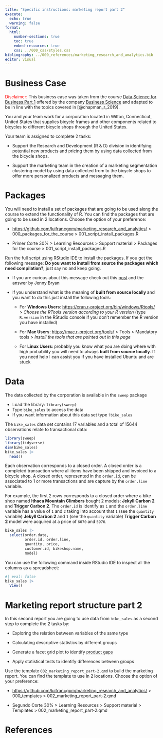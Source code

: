 ---
title: "Specific instructions: marketing report part 2"
execute: 
  echo: true
  warning: false
format: 
  html:
    number-sections: true
    toc: true
    embed-resources: true
    css: ../000_css/styles.css
bibliography: ../000_references/marketing_research_and_analytics.bib
editor: visual
---

# Business Case

[Disclaimer:]{style="color: red;"} This business case was taken from the course [Data Science for Business Part 1](https://university.business-science.io/p/ds4b-101-r-business-analysis-r) offered by the company [Business Science](https://www.business-science.io/) and adapted to be in line with the topics covered in [@chapman_r_2019].

You and your team work for a corporation located in Wilton, Connecticut, United States that supplies bicycle frames and other components related to bicycles to different bicycle shops through the United States.

Your team is assigned to complete 2 tasks:

-   Support the Research and Development (R & D) division in identifying potential new products and pricing them by using data collected from the bicycle shops.

-   Support the marketing team in the creation of a marketing segmentation clustering model by using data collected from to the bicycle shops to offer more personalized products and messaging them.

# Packages

You will need to install a set of packages that are going to be used along the course to extend the functionality of R. You can find the packages that are going to be used in 2 locations. Choose the option of your preference:

-   <https://github.com/luifrancgom/marketing_research_and_analytics/> \> 000_packages_for_the_course \> 001_script_install_packages.R

-   Primer Corte 30% \> Learning Resources \> Support material \> Packages for the course \> 001_script_install_packages.R

Run the full script using RStudio IDE to install the packages. If you get the following message: **Do you want to install from source the packages which need compilation?**, just say no and keep going.

-   If you are curious about this message check out this [post](https://forum.posit.co/t/meaning-of-common-message-when-install-a-package-there-are-binary-versions-available-but-the-source-versions-are-later/2431) and the answer by Jenny Bryan

-   If you understand what is the meaning of **built from source locally** and you want to do this just install the following tools:

    -   For **Windows Users**: <https://cran.r-project.org/bin/windows/Rtools/> \> *Choose the RTools version according to your R version* (type `R.version` in the RStudio console if you don't remember the R version you have installed)

    -   For **Mac Users**: <https://mac.r-project.org/tools/> \> Tools \> Mandatory tools \> *Install the tools that are pointed out in this page*

    -   For **Linux Users**: probably you know what you are doing where with high probability you will need to always **built from source locally**. If you need help I can assist you if you have installed Ubuntu and are stuck

# Data

The data collected by the corporation is available in the `sweep` package

-   Load the library: `library(sweep)`
-   Type `bike_sales` to access the data
-   If you want information about this data set type `?bike_sales`

The `bike_sales` data set contains 17 variables and a total of 15644 observations relate to transactional data:

```{r}
library(sweep)
library(tidyverse)
dim(bike_sales)
bike_sales |> 
  head()
```

Each observation corresponds to a closed order. A closed order is a completed transaction where all items have been shipped and invoiced to a bicycle shop. A closed order, represented in the `order.id`, can be associated to 1 or more transactions and are capture by the `order.line` variable.

For example, the first 2 rows corresponds to a closed order where a bike shop named **Ithaca Mountain Climbers** bought 2 models: **Jekyll Carbon 2** and **Trigger Carbon 2**. The `order.id` is identify as `1` and the `order.line` variable has a value of `1` and `2` taking into account that `1` (see the `quantity` variable) **Jekyll Carbon 2** and `1` (see the `quantity` variable) **Trigger Carbon 2** model were acquired at a price of `6070` and `5970`.

```{r}
bike_sales |> 
  select(order.date, 
         order.id, order.line, 
         quantity, price,
         customer.id, bikeshop.name,
         model)
```

You can use the following command inside RStudio IDE to inspect all the columns as a spreadsheet:

```{r}
#| eval: false
bike_sales |> 
  View()
```

# Marketing report structure part 2

In this second report you are going to use data from `bike_sales` as a second step to complete the 2 tasks by:

-   Exploring the relation between variables of the same type

-   Calculating descriptive statistics by different groups

-   Generate a facet grid plot to identify [product gaps](https://en.wikipedia.org/wiki/Gap_analysis)

-   Apply statistical tests to identify differences between groups

Use the template `002_marketing_report_part-2.qmd` to build the marketing report. You can find the template to use in 2 locations. Choose the option of your preference:

-   <https://github.com/luifrancgom/marketing_research_and_analytics/> \> 000_templates \> 002_marketing_report_part-2.qmd

-   Segundo Corte 30% \> Learning Resources \> Support material \> Templates \> 002_marketing_report_part-2.qmd

# References
